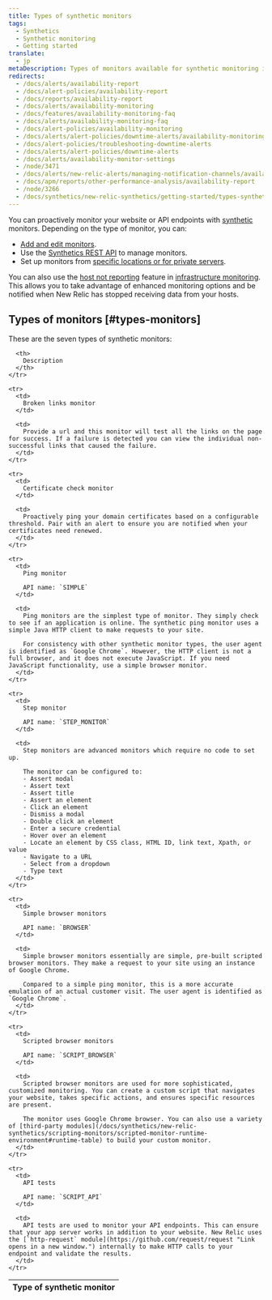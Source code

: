 ```yaml
---
title: Types of synthetic monitors
tags:
  - Synthetics
  - Synthetic monitoring
  - Getting started
translate:
  - jp
metaDescription: Types of monitors available for synthetic monitoring in New Relic.
redirects:
  - /docs/alerts/availability-report
  - /docs/alert-policies/availability-report
  - /docs/reports/availability-report
  - /docs/alerts/availability-monitoring
  - /docs/features/availability-monitoring-faq
  - /docs/alerts/availability-monitoring-faq
  - /docs/alert-policies/availability-monitoring
  - /docs/alerts/alert-policies/downtime-alerts/availability-monitoring
  - /docs/alert-policies/troubleshooting-downtime-alerts
  - /docs/alerts/alert-policies/downtime-alerts
  - /docs/alerts/availability-monitor-settings
  - /node/3471
  - /docs/alerts/new-relic-alerts/managing-notification-channels/availability-monitoring-legacy
  - /docs/apm/reports/other-performance-analysis/availability-report
  - /node/3266
  - /docs/synthetics/new-relic-synthetics/getting-started/types-synthetics-monitors
---
```


You can proactively monitor your website or API endpoints with [synthetic](/docs/synthetics/new-relic-synthetics/getting-started/introduction-new-relic-synthetics) monitors. Depending on the type of monitor, you can:

* [Add and edit monitors](/docs/synthetics/new-relic-synthetics/using-monitors/add-edit-monitors).
* Use the [Synthetics REST API](/docs/apis/synthetics-rest-api/monitor-examples/manage-synthetics-monitors-rest-api) to manage monitors.
* Set up monitors from [specific locations or for private servers](/docs/synthetics/new-relic-synthetics/private-locations/private-locations-overview-monitor-internal-sites-add-new-locations).

You can also use the [host not reporting](/docs/infrastructure/new-relic-infrastructure/configuration/create-infrastructure-host-not-reporting-condition) feature in [infrastructure monitoring](/docs/infrastructure/new-relic-infrastructure/getting-started/introduction-new-relic-infrastructure). This allows you to take advantage of enhanced monitoring options and be notified when New Relic has stopped receiving data from your hosts.

## Types of monitors [#types-monitors]

These are the seven types of synthetic monitors:

<table>
  <thead>
    <tr>
      <th style={{ width: "250px" }}>
        Type of synthetic monitor
      </th>

      <th>
        Description
      </th>
    </tr>
  </thead>

  <tbody>

    <tr>
      <td>
        Broken links monitor
      </td>

      <td>
        Provide a url and this monitor will test all the links on the page for success. If a failure is detected you can view the individual non-successful links that caused the failure.
      </td>
    </tr>

    <tr>
      <td>
        Certificate check monitor
      </td>

      <td>
        Proactively ping your domain certificates based on a configurable threshold. Pair with an alert to ensure you are notified when your certificates need renewed.
      </td>
    </tr>

    <tr>
      <td>
        Ping monitor

        API name: `SIMPLE`
      </td>

      <td>
        Ping monitors are the simplest type of monitor. They simply check to see if an application is online. The synthetic ping monitor uses a simple Java HTTP client to make requests to your site.

        For consistency with other synthetic monitor types, the user agent is identified as `Google Chrome`. However, the HTTP client is not a full browser, and it does not execute JavaScript. If you need JavaScript functionality, use a simple browser monitor.
      </td>
    </tr>

    <tr>
      <td>
        Step monitor

        API name: `STEP_MONITOR`
      </td>

      <td>
        Step monitors are advanced monitors which require no code to set up. 

        The monitor can be configured to:
        - Assert modal
        - Assert text
        - Assert title
        - Assert an element
        - Click an element
        - Dismiss a modal
        - Double click an element
        - Enter a secure credential
        - Hover over an element
        - Locate an element by CSS class, HTML ID, link text, Xpath, or value
        - Navigate to a URL
        - Select from a dropdown
        - Type text
      </td>
    </tr>

    <tr>
      <td>
        Simple browser monitors

        API name: `BROWSER`
      </td>

      <td>
        Simple browser monitors essentially are simple, pre-built scripted browser monitors. They make a request to your site using an instance of Google Chrome.

        Compared to a simple ping monitor, this is a more accurate emulation of an actual customer visit. The user agent is identified as `Google Chrome`.
      </td>
    </tr>

    <tr>
      <td>
        Scripted browser monitors

        API name: `SCRIPT_BROWSER`
      </td>

      <td>
        Scripted browser monitors are used for more sophisticated, customized monitoring. You can create a custom script that navigates your website, takes specific actions, and ensures specific resources are present.

        The monitor uses Google Chrome browser. You can also use a variety of [third-party modules](/docs/synthetics/new-relic-synthetics/scripting-monitors/scripted-monitor-runtime-environment#runtime-table) to build your custom monitor.
      </td>
    </tr>

    <tr>
      <td>
        API tests

        API name: `SCRIPT_API`
      </td>

      <td>
        API tests are used to monitor your API endpoints. This can ensure that your app server works in addition to your website. New Relic uses the [`http-request` module](https://github.com/request/request "Link opens in a new window.") internally to make HTTP calls to your endpoint and validate the results.
      </td>
    </tr>
  </tbody>
</table>
